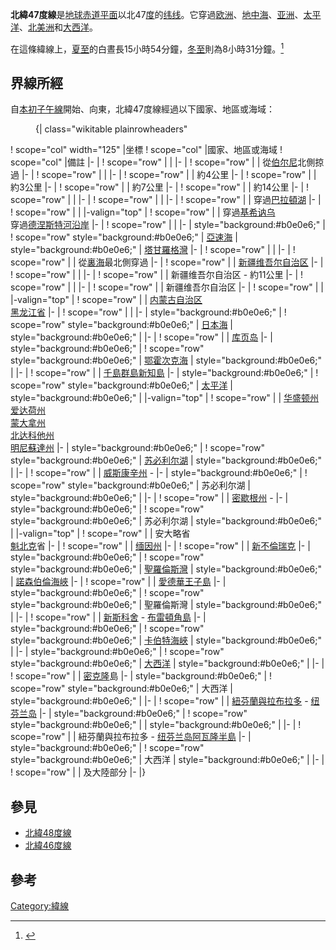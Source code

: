{{NoteTA
|G1=Toponym
}}
{{Location map-line|lat=47}}
{{kml}}
'''北緯47度線'''是[[地球|地球]][[赤道|赤道平面]]以北47[[度_(角)|度]]的[[纬线|纬线]]。它穿過[[欧洲|欧洲]]、[[地中海|地中海]]、[[亚洲|亚洲]]、[[太平洋|太平洋]]、[[北美洲|北美洲]]和[[大西洋|大西洋]]。

在這條緯線上，[[夏至|夏至]]的白晝長15小時54分鐘，[[冬至|冬至]]則為8小時31分鐘。<ref>{{cite web|title=Duration of Daylight|url=http://aa.usno.navy.mil/data/docs/Dur_OneYear.php|publisher=Astronomical Applications Department of the U.S. Naval Observatory|accessdate=2015-09-01|archive-date=2017-07-18|archive-url=https://web.archive.org/web/20170718031549/http://aa.usno.navy.mil/data/docs/Dur_OneYear.php|dead-url=no}}{{en}}</ref>

== 界線所經 ==
自[[本初子午線|本初子午線]]開始、向東，北緯47度線經過以下國家、地區或海域：

:{| class="wikitable plainrowheaders"
! scope="col" width="125" |坐標
! scope="col" |國家、地區或海域
! scope="col" |備註
|-
| {{Coord|47|0|N|0|0|E|type:landmark|name=本初子午線}}
! scope="row" | {{FRA}}
|
|-
| {{Coord|47|0|N|6|36|E|type:country|name=瑞士}}
! scope="row" | {{SUI}}
| 從[[伯尔尼|伯尔尼]]北側掠過
|-
| {{Coord|47|0|N|9|53|E|type:country|name=奧地利}}
! scope="row" | {{AUT}}
|
|-
| {{Coord|47|0|N|11|27|E|type:country|name=義大利}}
! scope="row" | {{ITA}}
| 約4公里
|-
| {{Coord|47|0|N|11|31|E|type:country|name=奧地利}}
! scope="row" | {{AUT}}
| 約3公里
|-
| {{Coord|47|0|N|11|34|E|type:country|name=義大利}}
! scope="row" | {{ITA}}
| 約7公里
|-
| {{Coord|47|0|N|11|39|E|type:country|name=奧地利}}
! scope="row" | {{AUT}}
| 約14公里
|-
| {{Coord|47|0|N|11|50|E|type:country|name=義大利}}
! scope="row" | {{ITA}}
|
|-
| {{Coord|47|0|N|12|8|E|type:country|name=奧地利}}
! scope="row" | {{AUT}}
|
|-
| {{Coord|47|0|N|16|17|E|type:country|name=匈牙利}}
! scope="row" | {{HUN}}
| 穿過[[巴拉頓湖|巴拉頓湖]]
|-
| {{Coord|47|0|N|21|42|E|type:country|name=羅馬尼亞}}
! scope="row" | {{ROU}}
|
|-valign="top"
| {{Coord|47|0|N|28|5|E|type:country|name=摩爾多瓦}}
! scope="row" | {{MDA}}
| 穿過[[基希讷乌|基希讷乌]]<br/> 穿過[[德涅斯特河沿岸|德涅斯特河沿岸]]
|-
| {{Coord|47|0|N|29|36|E|type:country|name=烏克蘭}}
! scope="row" | {{UKR}}
|
|-
| style="background:#b0e0e6;" | {{Coord|47|0|N|37|27|E|type:waterbody|name=亞速海}}
! scope="row" style="background:#b0e0e6;" | [[亞速海|亞速海]]
| style="background:#b0e0e6;" | [[塔甘羅格灣|塔甘羅格灣]]
|-
| {{Coord|47|0|N|39|1|E|type:country|name=俄羅斯}}
! scope="row" | {{RUS}}
|
|-
| {{Coord|47|0|N|48|47|E|type:country|name=哈薩克}}
! scope="row" | {{KAZ}}
| 從[[裏海|裏海]]最北側穿過
|-
| {{Coord|47|0|N|82|56|E|type:country|name=中國}}
! scope="row" | {{CHN}}
| [[新疆维吾尔自治区|新疆维吾尔自治区]]
|-
| {{Coord|47|0|N|83|53|E|type:country|name=哈薩克}}
! scope="row" | {{KAZ}}
|
|-
| {{Coord|47|0|N|84|19|E|type:country|name=中國}}
! scope="row" | {{CHN}}
| 新疆维吾尔自治区 - 約11公里
|-
| {{Coord|47|0|N|84|27|E|type:country|name=哈薩克}}
! scope="row" | {{KAZ}}
|
|-
| {{Coord|47|0|N|85|10|E|type:country|name=中國}}
! scope="row" | {{CHN}}
| 新疆维吾尔自治区
|-
| {{Coord|47|0|N|90|44|E|type:country|name=蒙古}}
! scope="row" | {{MNG}}
|
|-valign="top"
| {{Coord|47|0|N|119|48|E|type:country|name=中國}}
! scope="row" | {{CHN}}
| [[内蒙古自治区|内蒙古自治区]]<br/> [[黑龙江省|黑龙江省]]
|-
| {{Coord|47|0|N|134|5|E|type:country|name=俄羅斯}}
! scope="row" | {{RUS}}
|
|-
| style="background:#b0e0e6;" | {{Coord|47|0|N|138|33|E|type:waterbody|name=日本海}}
! scope="row" style="background:#b0e0e6;" | [[日本海|日本海]]
| style="background:#b0e0e6;" |
|-
| {{Coord|47|0|N|142|1|E|type:country|name=俄羅斯}}
! scope="row" | {{RUS}}
| [[库页岛|库页岛]]
|-
| style="background:#b0e0e6;" | {{Coord|47|0|N|143|4|E|type:waterbody|name=鄂霍次克海}}
! scope="row" style="background:#b0e0e6;" | [[鄂霍次克海|鄂霍次克海]]
| style="background:#b0e0e6;" |
|-
| {{Coord|47|0|N|152|4|E|type:country|name=俄羅斯}}
! scope="row" | {{RUS}}
| [[千島群島|千島群島]][[新知島|新知島]]
|-
| style="background:#b0e0e6;" | {{Coord|47|0|N|152|10|E|type:waterbody|name=太平洋}}
! scope="row" style="background:#b0e0e6;" | [[太平洋|太平洋]]
| style="background:#b0e0e6;" |
|-valign="top"
| {{Coord|47|0|N|124|10|W|type:country|name=美國}}
! scope="row" | {{USA}}
| [[华盛顿州|华盛顿州]]<br/> [[爱达荷州|爱达荷州]]<br/> [[蒙大拿州|蒙大拿州]]<br/> [[北达科他州|北达科他州]]<br/> [[明尼蘇達州|明尼蘇達州]]
|-
| style="background:#b0e0e6;" | {{Coord|47|0|N|91|41|W|type:waterbody|name=蘇必略湖}}
! scope="row" style="background:#b0e0e6;" | [[苏必利尔湖|苏必利尔湖]]
| style="background:#b0e0e6;" |
|-
| {{Coord|47|0|N|90|46|W|type:country|name=美國}}
! scope="row" | {{USA}}
| [[威斯康辛州|威斯康辛州]] - {{link-en|使徒島|Apostle Islands}}
|-
| style="background:#b0e0e6;" | {{Coord|47|0|N|90|25|W|type:waterbody|name=蘇必略湖}}
! scope="row" style="background:#b0e0e6;" | 苏必利尔湖
| style="background:#b0e0e6;" |
|-
| {{Coord|47|0|N|88|57|W|type:country|name=美國}}
! scope="row" | {{USA}}
| [[密歇根州|密歇根州]] - {{link-en|基威諾半島|Keweenaw Peninsula}}
|-
| style="background:#b0e0e6;" | {{Coord|47|0|N|88|23|W|type:waterbody|name=蘇必略湖}}
! scope="row" style="background:#b0e0e6;" | 苏必利尔湖
| style="background:#b0e0e6;" |
|-valign="top"
| {{Coord|47|0|N|84|47|W|type:country|name=加拿大}}
! scope="row" | {{CAN}}
| 安大略省<br/> [[魁北克|魁北克]]省
|-
| {{Coord|47|0|N|69|41|W|type:country|name=美國}}
! scope="row" | {{USA}}
| [[缅因州|缅因州]]
|-
| {{Coord|47|0|N|67|47|W|type:country|name=加拿大}}
! scope="row" | {{CAN}}
| [[新不倫瑞克|新不倫瑞克]]
|-
| style="background:#b0e0e6;" | {{Coord|47|0|N|64|49|W|type:waterbody|name=聖羅倫斯灣}}
! scope="row" style="background:#b0e0e6;" | [[聖羅倫斯灣|聖羅倫斯灣]]
| style="background:#b0e0e6;" | [[諾森伯倫海峽|諾森伯倫海峽]]
|-
| {{Coord|47|0|N|64|4|W|type:country|name=Canada}}
! scope="row" | {{CAN}}
| [[愛德華王子島|愛德華王子島]]
|-
| style="background:#b0e0e6;" | {{Coord|47|0|N|64|0|W|type:waterbody|name=聖羅倫斯灣}}
! scope="row" style="background:#b0e0e6;" | 聖羅倫斯灣
| style="background:#b0e0e6;" |
|-
| {{Coord|47|0|N|60|40|W|type:country|name=加拿大}}
! scope="row" | {{CAN}}
| [[新斯科舍|新斯科舍]] - [[布雷頓角島|布雷頓角島]]
|-
| style="background:#b0e0e6;" | {{Coord|47|0|N|60|25|W|type:waterbody|name=卡伯特海峽}}
! scope="row" style="background:#b0e0e6;" | [[卡伯特海峽|卡伯特海峽]]
| style="background:#b0e0e6;" |
|-
| style="background:#b0e0e6;" | {{Coord|47|0|N|59|28|W|type:waterbody|name=大西洋}}
! scope="row" style="background:#b0e0e6;" | [[大西洋|大西洋]]
| style="background:#b0e0e6;" |
|-
| {{Coord|47|0|N|56|22|W|type:country|name=聖皮耶和密克隆}}
! scope="row" | {{SPM}}
| [[密克隆-朗格拉德|密克隆]]島
|-
| style="background:#b0e0e6;" | {{Coord|47|0|N|56|17|W|type:waterbody|name=大西洋}}
! scope="row" style="background:#b0e0e6;" | 大西洋
| style="background:#b0e0e6;" |
|-
| {{Coord|47|0|N|55|59|W|type:country|name=加拿大}}
! scope="row" | {{CAN}}
| [[紐芬蘭與拉布拉多|紐芬蘭與拉布拉多]] - [[纽芬兰岛|纽芬兰岛]]{{link-en|布林半島|Burin Peninsula}}
|-
| style="background:#b0e0e6;" | {{Coord|47|0|N|55|12|W|type:waterbody|name=普拉森提亞灣}}
! scope="row" style="background:#b0e0e6;" | {{link-en|普拉森提亞灣|Placentia Bay}}
| style="background:#b0e0e6;" |
|-
| {{Coord|47|0|N|54|10|W|type:country|name=加拿大}}
! scope="row" | {{CAN}}
| 紐芬蘭與拉布拉多 - [[纽芬兰岛|纽芬兰岛]][[阿瓦隆半島|阿瓦隆半島]]
|-
| style="background:#b0e0e6;" | {{Coord|47|0|N|52|54|W|type:waterbody|name=大西洋}}
! scope="row" style="background:#b0e0e6;" | 大西洋
| style="background:#b0e0e6;" |
|-
| {{Coord|47|0|N|2|17|W|type:country|name=法國}}
! scope="row" | {{FRA}}
| {{link-fr|努瓦爾穆捷島|Île de Noirmoutier}}及大陸部分
|-
|}

== 參見 ==
*[[北緯48度線|北緯48度線]]
*[[北緯46度線|北緯46度線]]

== 參考 ==
{{Reflist}}

{{geographical coordinates|state=collapsed}}

[[Category:緯線|Category:緯線]]